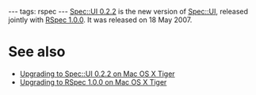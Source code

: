 ---
tags: rspec
---
[[Spec::UI 0.2.2]] is the new version of [[Spec::UI]], released jointly with [[RSpec 1.0.0]]. It was released on 18 May 2007.

= See also =

* [[Upgrading to Spec::UI 0.2.2 on Mac OS X Tiger]]
* [[Upgrading to RSpec 1.0.0 on Mac OS X Tiger]]
